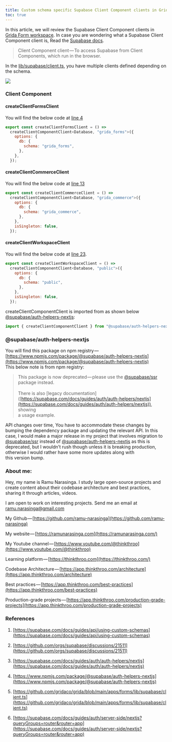 ```yaml
---
title: Custom schema specific Supabase Client Component clients in Grida Form workspace
toc: true
---
```


In this article, we will review the Supabase Client Component clients in [Grida Form workspace](https://github.com/gridaco/grida/blob/main/apps/forms/lib/supabase/client.ts). In case you are wondering what a Supabase Client Component client is, Read the [Supabase docs](https://supabase.com/docs/guides/auth/server-side/nextjs?queryGroups=router&router=app).

> Client Component client — To access Supabase from Client Components, which run in the browser.

In the [lib/supabase/client.ts](https://github.com/gridaco/grida/blob/main/apps/forms/lib/supabase/client.ts), you have multiple clients defined depending on the schema.

![](https://cdn-images-1.medium.com/max/1600/1*Xzq4rsma5wZZb-bp30uCsg.png)

### Client Component

#### createClientFormsClient

You will find the below code at [line 4](https://github.com/gridaco/grida/blob/main/apps/forms/lib/supabase/client.ts#L4C1-L12C1)

```js
export const createClientFormsClient = () =>
  createClientComponentClient<Database, "grida_forms">({
    options: {
      db: {
        schema: "grida_forms",
      },
    },
  });
```

#### createClientCommerceClient

You will find the below code at [line 13](https://github.com/gridaco/grida/blob/main/apps/forms/lib/supabase/client.ts#L13C1-L21C6)

```js
export const createClientCommerceClient = () =>
  createClientComponentClient<Database, "grida_commerce">({
    options: {
      db: {
        schema: "grida_commerce",
      },
    },
    isSingleton: false,
  });
```

#### createClientWorkspaceClient

You will find the below code at [line 23](https://github.com/gridaco/grida/blob/main/apps/forms/lib/supabase/client.ts#L23).

```js
export const createClientWorkspaceClient = () =>
  createClientComponentClient<Database, "public">({
    options: {
      db: {
        schema: "public",
      },
    },
    isSingleton: false,
  });
```

createClientComponentClient is imported from as shown below [@supabase/auth-helpers-nextjs](http://twitter.com/supabase/auth-helpers-nextjs):

```js
import { createClientComponentClient } from "@supabase/auth-helpers-nextjs";
```

### @supabase/auth-helpers-nextjs

You will find this package on npm registry — [https://www.npmjs.com/package/@supabase/auth-helpers-nextjs](https://www.npmjs.com/package/@supabase/auth-helpers-nextjs)  
This below note is from npm registry:

> This package is now deprecated — please use the [@supabase/ssr](http://twitter.com/supabase/ssr) package instead.  
>    
> There is also \[legacy documentation\]([https://supabase.com/docs/guides/auth/auth-helpers/nextjs](https://supabase.com/docs/guides/auth/auth-helpers/nextjs)), showing   
> a usage example.

API changes over time, You have to accommodate these changes by bumping the dependency package and updating the relevant API. In this case, I would make a major release in my project that involves migration to [@supabase/ssr](http://twitter.com/supabase/ssr) instead of [@supabase/auth-helpers-nextjs](http://twitter.com/supabase/auth-helpers-nextjs) as this is deprecated, but I wouldn’t rush though unless it is breaking production, otherwise I would rather have some more updates along with  
this version bump.

### About me:

Hey, my name is Ramu Narasinga. I study large open-source projects and create content about their codebase architecture and best practices, sharing it through articles, videos.

I am open to work on interesting projects. Send me an email at ramu.narasinga@gmail.com

My Github — [https://github.com/ramu-narasinga](https://github.com/ramu-narasinga)

My website — [https://ramunarasinga.com](https://ramunarasinga.com/)

My Youtube channel — [https://www.youtube.com/@thinkthroo](https://www.youtube.com/@thinkthroo)

Learning platform — [https://thinkthroo.com](https://thinkthroo.com/)

Codebase Architecture — [https://app.thinkthroo.com/architecture](https://app.thinkthroo.com/architecture)

Best practices — [https://app.thinkthroo.com/best-practices](https://app.thinkthroo.com/best-practices)

Production-grade projects — [https://app.thinkthroo.com/production-grade-projects](https://app.thinkthroo.com/production-grade-projects)

### References

1. [https://supabase.com/docs/guides/api/using-custom-schemas](https://supabase.com/docs/guides/api/using-custom-schemas)
    
2. [https://github.com/orgs/supabase/discussions/21511](https://github.com/orgs/supabase/discussions/21511)
    
3. [https://supabase.com/docs/guides/auth/auth-helpers/nextjs](https://supabase.com/docs/guides/auth/auth-helpers/nextjs)
    
4. [https://www.npmjs.com/package/@supabase/auth-helpers-nextjs](https://www.npmjs.com/package/@supabase/auth-helpers-nextjs)
    
5. [https://github.com/gridaco/grida/blob/main/apps/forms/lib/supabase/client.ts](https://github.com/gridaco/grida/blob/main/apps/forms/lib/supabase/client.ts)
    
6. [https://supabase.com/docs/guides/auth/server-side/nextjs?queryGroups=router&router=app](https://supabase.com/docs/guides/auth/server-side/nextjs?queryGroups=router&router=app)